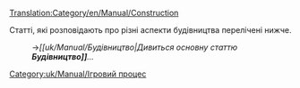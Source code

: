 [[Translation:Category/en/Manual/Construction]]


Статті, які розповідають про різні аспекти будівництва перелічені нижче.
:→''[[uk/Manual/Будівництво|Дивиться основну статтю '''Будівництво]]'''...''

[[Category:uk/Manual/Ігровий процес]]